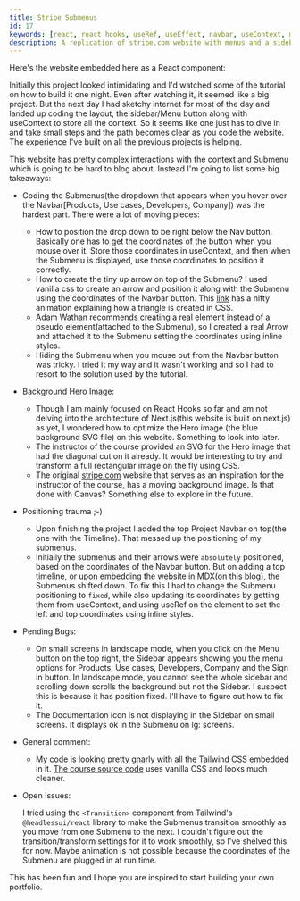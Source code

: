 ```yaml
---
title: Stripe Submenus
id: 17
keywords: [react, react hooks, useRef, useEffect, navbar, useContext, menus, submenus, sidebar, stripe website]
description: A replication of stripe.com website with menus and a sidebar
---
```

Here's the website embedded here as a React component:

<Stripe/>



Initially this project looked intimidating and I'd watched some of the tutorial on how to build it one night. Even after watching it, it seemed like
a big project. But the next day I had sketchy internet for most of the day and landed up coding the layout, the sidebar/Menu button along with useContext to store all the context.
So it seems like one just has to dive in and take small steps and the path becomes clear as you code the website.
The experience I've built on all the previous projects is helping.


This website has pretty complex interactions with the context and Submenu which is going to be hard to blog about. Instead I'm going to list some big takeaways:


- Coding the Submenus(the dropdown that appears when you hover over the Navbar[Products, Use cases, Developers, Company]) was the hardest part. There were a lot of moving pieces:
  * How to position the drop down to be right below the Nav button. Basically one has to get the coordinates of the button when you mouse over it. Store those coordinates in useContext, and then when the Submenu is displayed, use those coordinates to position it correctly.
  * How to create the tiny up arrow on top of the Submenu? I used vanilla css to create an arrow and position it along with the Submenu using the coordinates of the Navbar button. This [link](https://css-tricks.com/snippets/css/css-triangle/) has a nifty animation explaining how a triangle is created in CSS.
  * Adam Wathan recommends creating a real element instead of a pseudo element(attached to the Submenu), so I created a real Arrow and attached it to the Submenu setting the coordinates using inline styles.
  * Hiding the Submenu when you mouse out from the Navbar button was tricky. I tried it my way and it wasn't working and so I had to resort to the solution used by the tutorial.


- Background Hero Image:
  * Though I am mainly focused on React Hooks so far and am not delving into the architecture of Next.js(this website is built on next.js) as yet, I wondered how to optimize the Hero image (the blue background SVG file) on this website. Something to look into later.
  * The instructor of the course provided an SVG for the Hero image that had the diagonal cut on it already. It would be interesting to try and transform a full rectangular image on the fly using CSS.
  * The original [stripe.com](stripe.com) website that serves as an inspiration for the instructor of the course, has a moving background image. Is that done with Canvas? Something else to explore in the future.


- Positioning trauma ;-)
  * Upon finishing the project I added the top Project Navbar on top(the one with the Timeline). That messed up the positioning of my submenus. 
  * Initially the submenus and their arrows were `absolutely` positioned, based on the coordinates of the Navbar button. But on adding a top timeline, or upon embedding the website in MDX(on this blog),
  the Submenus shifted down. To fix this I had to change the Submenu positioning to `fixed`, while also updating its coordinates by getting them from useContext, and using useRef on the element to set the left and top coordinates using inline styles.


- Pending Bugs:
  
  * On small screens in landscape mode, when you click on the Menu button on the top right, the Sidebar appears showing you the menu options for Products, Use cases, Developers, Company and the Sign in button.
    In landscape mode, you cannot see the whole sidebar and scrolling down scrolls the background but not the Sidebar. I suspect this is because it has position fixed. I'll have to figure out how to fix it.
  * The Documentation icon is not displaying in the Sidebar on small screens. It displays ok in the Submenu on lg: screens.


- General comment:

  * [My code](https://github.com/pramam/nextjs-reactprojects/tree/main/components/17-Stripe-Submenus) is looking pretty gnarly with all the Tailwind CSS embedded in it. [The course source code](https://github.com/john-smilga/react-projects/tree/master/13-stripe-submenus) uses vanilla CSS and looks much cleaner. 


- Open Issues:
  
  I tried using the `<Transition>` component from Tailwind's `@headlessui/react` library to make the Submenus transition smoothly as you move from one Submenu to the next. I couldn't figure out the transition/transform settings for it to work smoothly, so I've shelved this for now. Maybe animation is not possible because the coordinates of the Submenu are plugged in at run time.


This has been fun and I hope you are inspired to start building your own portfolio. 